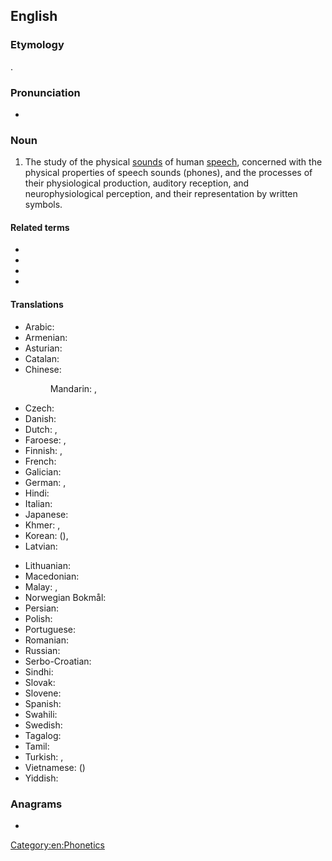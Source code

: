 ==English==
{{wikipedia}}

===Etymology===
{{PIE root|en|bʰeh₂|id=speak}}
{{af|en|phonetic|-ics}}.

===Pronunciation===
* {{IPA|/fəˈnɛtɪks/|lang=en}}

===Noun===
{{en-noun|-}}

# {{lb|en|linguistics}} The study of the physical [[sounds]] of human [[speech]], concerned with the physical properties of speech sounds (phones), and the processes of their physiological production, auditory reception, and neurophysiological perception, and their representation by written symbols.

====Related terms====
* {{l|en|phonetic}}
* {{l|en|phonetician}}
* {{l|en|phonology}}
* {{l|en|International Phonetic Alphabet}}

====Translations====
{{trans-top|study of speech sounds and their representation by written symbols}}
* Arabic: {{t|ar|صَوْتِيَات|p}}
* Armenian: {{t+|hy|հնչյունաբանություն}}
* Asturian: {{t|ast|fonética|f}}
* Catalan: {{t|ca|fonètica|f}}
* Chinese:
*: Mandarin: {{t+|cmn|語音學|sc=Hani}}, {{t+|cmn|语音学|tr=yǔyīnxué|sc=Hani}}
* Czech: {{t|cs|fonetika|f}}
* Danish: {{t+|da|fonetik|c}}
* Dutch: {{t+|nl|fonetiek|f}}, {{t+|nl|klankleer|m|f}}
* Faroese: {{t|fo|ljóðfrøði|f}}, {{t|fo|ljóðlæra|f}}
* Finnish: {{t+|fi|fonetiikka}}, {{t+|fi|äänneoppi}}
* French: {{t+|fr|phonétique|f}}
* Galician: {{t+|gl|fonética|f}}
* German: {{t+|de|Phonetik|f}}, {{t|de|Lautlehre|f}}
* Hindi: {{t+|hi|स्वरविज्ञान|m|sc=Deva}}
* Italian: {{t+|it|fonetica|f}}
* Japanese: {{t|ja|音声学|tr=おんせいがく, onseigaku|sc=Jpan}}
* Khmer: {{t|km|សទ្ទិកវិទ្យា|tr=satti’ak vityie|sc=Khmr}}, {{t|km|សព្ទសញ្ញាវិទ្យា|tr=sap saññaa vityie|sc=Khmr}}
* Korean: {{t+|ko|음성학|tr=uemseong-hak}} ({{t+|ko|音聲學}}), {{t|ko|어음학}}
* Latvian: {{t|lv|fonētika|f}}
{{trans-mid}}
* Lithuanian: {{t+|lt|fonetika|f}}
* Macedonian: {{t|mk|фонетика|f|tr=fonétika}}
* Malay: {{t|ms|fonetik}}, {{t|ms|kaji bunyi bahasa}}
* Norwegian Bokmål: {{t+|nb|fonetikk|m}}
* Persian: {{t+|fa|آواشناسی|tr=âvašenâsi|sc=fa-Arab}}
* Polish: {{t+|pl|fonetyka|f}}
* Portuguese: {{t+|pt|fonética|f}}
* Romanian: {{t+|ro|fonetică|f}}
* Russian: {{t+|ru|фоне́тика|f|tr=fonɛ́tika}}
* Serbo-Croatian: {{t+|sh|fonetika|f}}
* Sindhi: {{t+|sd|وايوڪيات|f}}
* Slovak: {{t+|sk|fonetika|f}}
* Slovene: {{t|sl|fonetika|f}}
* Spanish: {{t+|es|fonética|f}}
* Swahili: {{t|sw|fonetiki}}
* Swedish: {{t+|sv|fonetik|c}}
* Tagalog: {{t|tl|palatinigan}}
* Tamil: {{t+|ta|ஒலியியல்}}
* Turkish: {{t|tr|sesbilgisi}}, {{t+|tr|fonetik}}
* Vietnamese: {{t|vi|ngư âm học}} ({{t|vi|語音學}})
* Yiddish: {{t|yi|פֿאָנעטיק|f}}
{{trans-bottom}}

===Anagrams===
* {{anagrams|en|Ctesiphon|sphenotic}}

[[Category:en:Phonetics]]